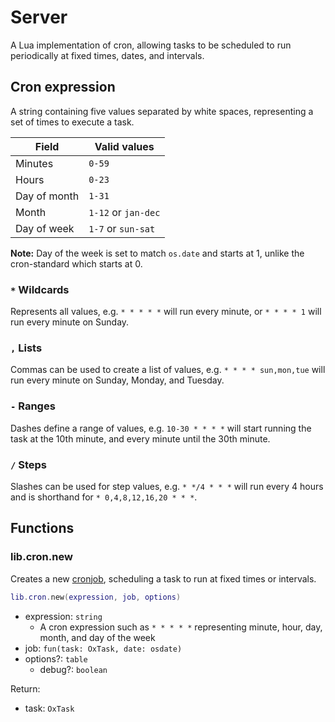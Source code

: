 # Server

A Lua implementation of cron, allowing tasks to be scheduled to run periodically at fixed times, dates, and intervals.

## Cron expression

A string containing five values separated by white spaces, representing a set of times to execute a task.

| Field        | Valid values        |
| ------------ | ------------------- |
| Minutes      | `0-59`              |
| Hours        | `0-23`              |
| Day of month | `1-31`              |
| Month        | `1-12` or `jan-dec` |
| Day of week  | `1-7` or `sun-sat`  |

**Note:** Day of the week is set to match `os.date` and starts at 1, unlike the cron-standard which starts at 0.

### `*` Wildcards
Represents all values, e.g. `* * * * *` will run every minute, or `* * * * 1` will run every minute on Sunday.

### `,` Lists
Commas can be used to create a list of values, e.g. `* * * * sun,mon,tue` will run every minute on Sunday, Monday, and Tuesday.

### `-` Ranges
Dashes define a range of values, e.g. `10-30 * * * *` will start running the task at the 10th minute, and every minute until the 30th minute.

### `/` Steps
Slashes can be used for step values, e.g. `* */4 * * *` will run every 4 hours and is shorthand for `* 0,4,8,12,16,20 * * *`.

## Functions

### lib.cron.new

Creates a new [cronjob](https://en.wikipedia.org/wiki/Cron), scheduling a task to run at fixed times or intervals.  

```lua
lib.cron.new(expression, job, options)
```

- expression: `string`
  - A cron expression such as `* * * * *` representing minute, hour, day, month, and day of the week
- job: `fun(task: OxTask, date: osdate)`
- options?: `table`
  - debug?: `boolean`

Return:

- task: `OxTask`

